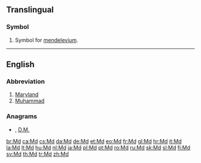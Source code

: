 {{also|MD|.md|m/d|md.|Md.|m.d.|M.D.}}
==Translingual==

===Symbol===
{{mul-symbol}}

# {{lb|mul|element symbol}} Symbol for [[mendelevium]].

----

==English==

===Abbreviation===
{{rfc-header|Abbreviation}}
{{head|en|abbreviation}}

# [[Maryland]]
# [[Muhammad]]

===Anagrams===
* {{l|en|DM}} , [[D.M.#English|D.M.]]

[[br:Md]]
[[ca:Md]]
[[cs:Md]]
[[da:Md]]
[[de:Md]]
[[et:Md]]
[[eo:Md]]
[[fr:Md]]
[[gl:Md]]
[[hr:Md]]
[[it:Md]]
[[la:Md]]
[[lt:Md]]
[[hu:Md]]
[[nl:Md]]
[[ja:Md]]
[[pl:Md]]
[[pt:Md]]
[[ro:Md]]
[[ru:Md]]
[[sk:Md]]
[[sl:Md]]
[[fi:Md]]
[[sv:Md]]
[[th:Md]]
[[tr:Md]]
[[zh:Md]]